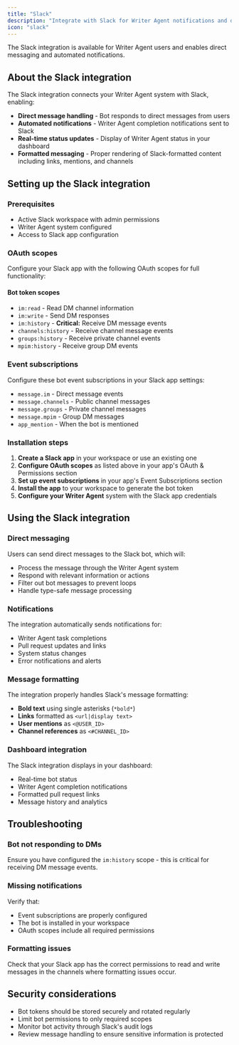 ```yaml
---
title: "Slack"
description: "Integrate with Slack for Writer Agent notifications and direct messaging"
icon: "slack"
---
```


<Info>
  The Slack integration is available for Writer Agent users and enables direct messaging and automated notifications.
</Info>

## About the Slack integration

The Slack integration connects your Writer Agent system with Slack, enabling:

- **Direct message handling** - Bot responds to direct messages from users
- **Automated notifications** - Writer Agent completion notifications sent to Slack
- **Real-time status updates** - Display of Writer Agent status in your dashboard
- **Formatted messaging** - Proper rendering of Slack-formatted content including links, mentions, and channels

## Setting up the Slack integration

### Prerequisites

- Active Slack workspace with admin permissions
- Writer Agent system configured
- Access to Slack app configuration

### OAuth scopes

Configure your Slack app with the following OAuth scopes for full functionality:

#### Bot token scopes
- `im:read` - Read DM channel information
- `im:write` - Send DM responses  
- `im:history` - **Critical:** Receive DM message events
- `channels:history` - Receive channel message events
- `groups:history` - Receive private channel events
- `mpim:history` - Receive group DM events

### Event subscriptions

Configure these bot event subscriptions in your Slack app settings:

- `message.im` - Direct message events
- `message.channels` - Public channel messages
- `message.groups` - Private channel messages
- `message.mpim` - Group DM messages
- `app_mention` - When the bot is mentioned

### Installation steps

1. **Create a Slack app** in your workspace or use an existing one
2. **Configure OAuth scopes** as listed above in your app's OAuth & Permissions section
3. **Set up event subscriptions** in your app's Event Subscriptions section
4. **Install the app** to your workspace to generate the bot token
5. **Configure your Writer Agent** system with the Slack app credentials

## Using the Slack integration

### Direct messaging

Users can send direct messages to the Slack bot, which will:

- Process the message through the Writer Agent system
- Respond with relevant information or actions
- Filter out bot messages to prevent loops
- Handle type-safe message processing

### Notifications

The integration automatically sends notifications for:

- Writer Agent task completions
- Pull request updates and links
- System status changes
- Error notifications and alerts

### Message formatting

The integration properly handles Slack's message formatting:

- **Bold text** using single asterisks (`*bold*`)
- **Links** formatted as `<url|display text>`
- **User mentions** as `<@USER_ID>`
- **Channel references** as `<#CHANNEL_ID>`

### Dashboard integration

The Slack integration displays in your dashboard:

- Real-time bot status
- Writer Agent completion notifications
- Formatted pull request links
- Message history and analytics

## Troubleshooting

### Bot not responding to DMs

Ensure you have configured the `im:history` scope - this is critical for receiving DM message events.

### Missing notifications

Verify that:
- Event subscriptions are properly configured
- The bot is installed in your workspace
- OAuth scopes include all required permissions

### Formatting issues

Check that your Slack app has the correct permissions to read and write messages in the channels where formatting issues occur.

## Security considerations

- Bot tokens should be stored securely and rotated regularly
- Limit bot permissions to only required scopes
- Monitor bot activity through Slack's audit logs
- Review message handling to ensure sensitive information is protected